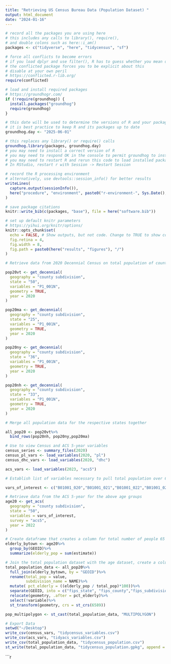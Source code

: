 ```yaml
---
title: "Retrieving US Census Bureau Data (Population Dataset) "
output: html_document
date: "2024-01-16"
---
```


```r
# record all the packages you are using here
# this includes any calls to library(), require(),
# and double colons such as here::i_am()
packages <- c("tidyverse", "here", "tidycensus", "sf")

# force all conflicts to become errors
# if you load dplyr and use filter(), R has to guess whether you mean dplyr::filter() or stats::filter()
# the conflicted package forces you to be explicit about this
# disable at your own peril
# https://conflicted.r-lib.org/
require(conflicted)

# load and install required packages
# https://groundhogr.com/
if (!require(groundhog)) {
  install.packages("groundhog")
  require(groundhog)
}

# this date will be used to determine the versions of R and your packages
# it is best practice to keep R and its packages up to date
groundhog.day <- "2025-06-01"

# this replaces any library() or require() calls
groundhog.library(packages, groundhog.day)
# you may need to install a correct version of R
# you may need to respond OK in the console to permit groundhog to install packages
# you may need to restart R and rerun this code to load installed packages
# In RStudio, restart r with Session -> Restart Session

# record the R processing environment
# alternatively, use devtools::session_info() for better results
writeLines(
  capture.output(sessionInfo()),
  here("procedure", "environment", paste0("r-environment-", Sys.Date(), ".txt"))
)

# save package citations
knitr::write_bib(c(packages, "base"), file = here("software.bib"))

# set up default knitr parameters
# https://yihui.org/knitr/options/
knitr::opts_chunk$set(
  echo = FALSE, # Show outputs, but not code. Change to TRUE to show code as well
  fig.retina = 4,
  fig.width = 8,
  fig.path = paste0(here("results", "figures"), "/")
)
```



```r
# Retrieve data from 2020 Decennial Census on total population of county subdivisions in VT, NY, NH, and MA. Contains geographic data through geometry setting below:

pop20vt <- get_decennial(
  geography = "county subdivision",
  state = "50",
  variables = "P1_001N",
  geometry = TRUE,
  year = 2020
)

pop20ma <- get_decennial(
  geography = "county subdivision",
  state = "25",
  variables = "P1_001N",
  geometry = TRUE,
  year = 2020
)

pop20ny <- get_decennial(
  geography = "county subdivision",
  state = "36",
  variables = "P1_001N",
  geometry = TRUE,
  year = 2020
)

pop20nh <- get_decennial(
  geography = "county subdivision",
  state = "33",
  variables = "P1_001N",
  geometry = TRUE,
  year = 2020
)

# Merge all population data for the respective states together

all_pop20 <- pop20vt%>%
  bind_rows(pop20nh, pop20ny,pop20ma)
```

```r

# Use to view Census and ACS 5-year variables
census_series <- summary_files(2020)
census_pl_vars <- load_variables(2020, "pl")
census_dhc_vars <- load_variables(2020, "dhc")

acs_vars <- load_variables(2023, "acs5")

# Establish list of variables necessary to pull total population over 65. Includes age groups 65 and older for both males and females, the groups are as follows: 65 and 66, 67 to 69, 70 to 74, 75 to 79, 80 to 84, 84 and over. Variables were found using the acs_vars df above. 

vars_of_interest <- c("B01001_020","B01001_021","B01001_022","B01001_023","B01001_024","B01001_025","B01001_044", "B01001_045", "B01001_046", "B01001_047", "B01001_048", "B01001_049")
```



```r
# Retrieve data from the ACS 5-year for the above age groups 
age20 <- get_acs(
  geography = "county subdivision",
  state = "50",
  variables = vars_of_interest,
  survey = "acs5",
  year = 2022
)

# Create dataframe that creates a column for total number of people 65 and over (elderly) for each town GEOID
elderly_bytown <- age20%>%
  group_by(GEOID)%>%
  summarize(elderly_pop = sum(estimate))

# Join the total population dataset with the age dataset, create a column for % elderly, and modify the GEOID to include the state, county, and town FIPS codes so they can be joined to other population data in later analysis. Clean and reorder data. Change CRS to VT state plane EPSG 6589.
total_population_data <- all_pop20%>%
  full_join(elderly_bytown, by = "GEOID")%>%
  rename(total_pop = value,
         subdivision_name = NAME)%>%
  mutate( pct_elderly = ((elderly_pop / total_pop)*100))%>%
  separate(GEOID, into = c("fips_state", "fips_county","fips_subdivision"), sep = c(2,5), remove = FALSE)%>%
  relocate(geometry, .after = pct_elderly)%>%
  select(!variable)%>%
  st_transform(geometry, crs = st_crs(6589))

pop_multipolygon <- st_cast(total_population_data, "MULTIPOLYGON")
```
  
   


```r
# Export Data
setwd("~/Desktop")
write_csv(census_vars, "tidycensus_variables.csv")
write_csv(acs_vars, "tidyacs_variables.csv")
write_csv(total_population_data, "tidycensus_population.csv")
st_write(total_population_data, "tidycensus_population.gpkg", append = FALSE)
```


```r


